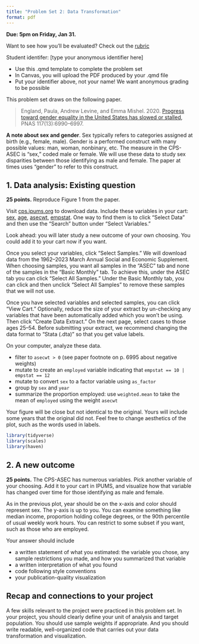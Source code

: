 ```yaml
---
title: "Problem Set 2: Data Transformation"
format: pdf
---
```


**Due: 5pm on Friday, Jan 31.**

::: {.callout-note}
Want to see how you'll be evaluated? Check out the [rubric](https://docs.google.com/forms/d/e/1FAIpQLSfl7t-b4nPRIzIy9C3KBjTnBUGSfwTo7gW8-l2BjyQN3sZwdQ/viewform?usp=dialog)
:::

Student identifer: [type your anonymous identifier here]

- Use this .qmd template to complete the problem set
- In Canvas, you will upload the PDF produced by your .qmd file
- Put your identifier above, not your name! We want anonymous grading to be possible

This problem set draws on the following paper.

> England, Paula, Andrew Levine, and Emma Mishel. 2020. [Progress toward
> gender equality in the United States has slowed or
> stalled,](https://www.pnas.org/doi/full/10.1073/pnas.1918891117) PNAS
> 117(13):6990–6997.

**A note about sex and gender**. Sex typically refers to categories assigned at birth (e.g., female, male). Gender is a performed construct with many possible values: man, woman, nonbinary, etc. The measure in the CPS-ASEC is "sex," coded male or female. We will use these data to study sex disparities between those identifying as male and female. The paper at times uses "gender" to refer to this construct.

## 1. Data analysis: Existing question

**25 points.** Reproduce Figure 1 from the paper.

Visit [cps.ipums.org](https://cps.ipums.org/cps/) to download data. Include these variables in your cart: [sex](https://cps.ipums.org/cps-action/variables/SEX), [age](https://cps.ipums.org/cps-action/variables/AGE), [asecwt](https://cps.ipums.org/cps-action/variables/ASECWT), [empstat](https://cps.ipums.org/cps-action/variables/EMPSTAT). One way to find them is to click "Select Data" and then use the "Search" button under "Select Variables."

::: {.callout-tip}
Look ahead: you will later study a new outcome of your own choosing. You could add it to your cart now if you want.
:::

Once you select your variables, click "Select Samples." We will download data from the 1962--2023 March Annual Social and Economic Supplement. When choosing samples, you want all samples in the "ASEC" tab and none of the samples in the "Basic Monthly" tab. To achieve this, under the ASEC tab you can click "Select All Samples." Under the Basic Monthly tab, you can click and then unclick "Select All Samples" to remove these samples that we will not use.

Once you have selected variables and selected samples, you can click "View Cart." Optionally, reduce the size of your extract by un-checking any variables that have been automatically added which you won't be using. Then click "Create Data Extract." On the next page, select cases to those ages 25--54. Before submitting your extract, we recommend changing the data format to "Stata (.dta)" so that you get value labels.

On your computer, analyze these data.

- filter to `asecwt > 0` (see paper footnote on p. 6995 about negative weights)
- mutate to create an `employed` variable indicating that `empstat == 10 | empstat == 12`
- mutate to convert `sex` to a factor variable using `as_factor`
- group by `sex` and `year`
- summarize the proportion employed: use `weighted.mean` to take the mean of `employed` using the weight `asecwt`

Your figure will be close but not identical to the original. Yours will include some years that the original did not. Feel free to change aesthetics of the plot, such as the words used in labels.

```r
library(tidyverse)
library(scales)
library(haven)
```

## 2. A new outcome

**25 points.** The CPS-ASEC has numerous variables. Pick another variable of your choosing. Add it to your cart in IPUMS, and visualize how that variable has changed over time for those identifying as male and female.

As in the previous plot, year should be on the x-axis and color should represent sex. The y-axis is up to you. You can examine something like median income, proportion holding college degrees, or the 90th percentile of usual weekly work hours. You can restrict to some subset if you want, such as those who are employed.

Your answer should include

- a written statement of what you estimated: the variable you chose, any sample restrictions you made, and how you summarized that variable
- a written interpretation of what you found
- code following style conventions
- your publication-quality visualization

## Recap and connections to your project

A few skills relevant to the project were practiced in this problem set. In your project, you should clearly define your unit of analysis and target population. You should use sample weights if appropriate. And you should write readable, well-organized code that carries out your data transformation and visualization.

